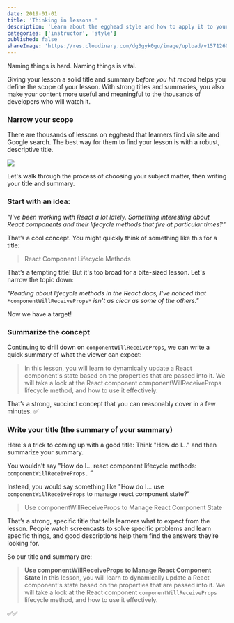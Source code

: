 ```yaml
---
date: 2019-01-01
title: 'Thinking in lessons.'
description: 'Learn about the egghead style and how to apply it to your own content.'
categories: ['instructor', 'style']
published: false
shareImage: 'https://res.cloudinary.com/dg3gyk0gu/image/upload/v1571260698/og-image-assets/share_image_style.png'
---
```


Naming things is hard. Naming things is vital.

Giving your lesson a solid title and summary _before you hit record_ helps you define the scope of your lesson. With strong titles and summaries, you also make your content more useful and meaningful to the thousands of developers who will watch it.

### Narrow your scope

There are thousands of lessons on egghead that learners find via site and Google search. The best way for them to find your lesson is with a robust, descriptive title.

![](https://media.giphy.com/media/XIqCQx02E1U9W/giphy.gif)

Let's walk through the process of choosing your subject matter, then writing your title and summary.

### Start with an idea:

_“I've been working with React a lot lately. Something interesting about React components and their lifecycle methods that fire at particular times?"_

That’s a cool concept. You might quickly think of something like this for a title:

> React Component Lifecycle Methods

That’s a tempting title! But it's too broad for a bite-sized lesson. Let's narrow the topic down:

_"Reading about lifecycle methods in the React docs, I've noticed that_ `*componentWillReceiveProps*` _isn't as clear as some of the others."_

Now we have a target!

### Summarize the concept

Continuing to drill down on `componentWillReceiveProps`, we can write a quick summary of what the viewer can expect:

> In this lesson, you will learn to dynamically update a React component's state based on the properties that are passed into it. We will take a look at the React component componentWillReceiveProps lifecycle method, and how to use it effectively.

That’s a strong, succinct concept that you can reasonably cover in a few minutes. ✅

### Write your title (the summary of your summary)

Here's a trick to coming up with a good title: Think "How do I..." and then summarize your summary.

You wouldn't say "How do I... react component lifecycle methods: `componentWillReceiveProps.` ”

Instead, you would say something like "How do I... use `componentWillReceiveProps` to manage react component state?”

> Use componentWillReceiveProps to Manage React Component State

That’s a strong, specific title that tells learners what to expect from the lesson. People watch screencasts to solve specific problems and learn specific things, and good descriptions help them find the answers they’re looking for.

So our title and summary are:

> **Use componentWillReceiveProps to Manage React Component State**
> In this lesson, you will learn to dynamically update a React component's state based on the properties that are passed into it. We will take a look at the React component `componentWillReceiveProps` lifecycle method, and how to use it effectively.

✅✅